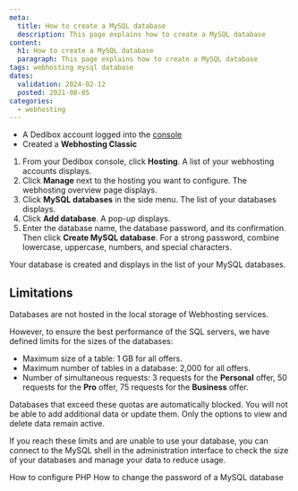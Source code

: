 ```yaml
---
meta:
  title: How to create a MySQL database
  description: This page explains how to create a MySQL database
content:
  h1: How to create a MySQL database
  paragraph: This page explains how to create a MySQL database
tags: webhosting mysql database 
dates:
  validation: 2024-02-12
  posted: 2021-08-05
categories:
  - webhosting
---
```


<Macro id="webhosting-online" />

<Macro id="requirements" />

- A Dedibox account logged into the [console](https://console.online.net)
- Created a **Webhosting Classic**

1. From your Dedibox console, click **Hosting**. A list of your webhosting accounts displays.
2. Click **Manage** next to the hosting you want to configure. The webhosting overview page displays.
3. Click **MySQL databases** in the side menu. The list of your databases displays.
4. Click **Add database**. A pop-up displays.
5. Enter the database name, the database password, and its confirmation. Then click **Create MySQL database**.
    <Message type="tip">
      For a strong password, combine lowercase, uppercase, numbers, and special characters.
    </Message>

Your database is created and displays in the list of your MySQL databases.

## Limitations

Databases are not hosted in the local storage of Webhosting services.

However, to ensure the best performance of the SQL servers, we have defined limits for the sizes of the databases:

  - Maximum size of a table: 1 GB for all offers.
  - Maximum number of tables in a database: 2,000 for all offers.
  - Number of simultaneous requests: 3 requests for the **Personal** offer, 50 requests for the **Pro** offer, 75 requests for the **Business** offer.

<Message type="important">
  Databases that exceed these quotas are automatically blocked. You will not be able to add additional data or update them. Only the options to view and delete data remain active.
</Message>

If you reach these limits and are unable to use your database, you can connect to the MySQL shell in the administration interface to check the size of your databases and manage your data to reduce usage.


<Navigation title="See also">
  <PreviousButton to="/dedibox-console/classic-hosting/how-to/configure-php/">How to configure PHP</PreviousButton>
  <NextButton to="/dedibox-console/classic-hosting/how-to/change-password-mysql-database/">How to change the password of a MySQL database</NextButton>
</Navigation> 